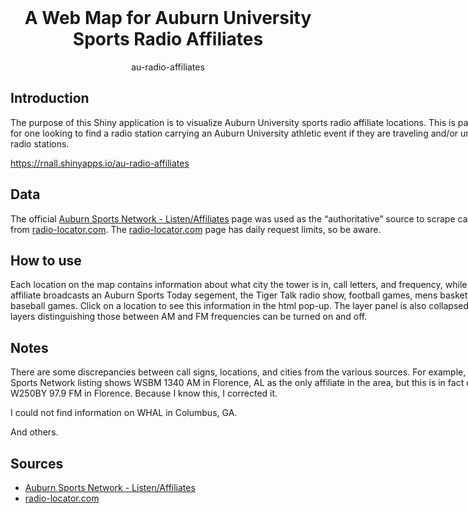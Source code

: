 
<br>
<center>
# A Web Map for Auburn University Sports Radio Affiliates
######## au-radio-affiliates
</center>

<div id="body" class="section level2" style="width:864px; margin:0 auto" >

## Introduction 
The purpose of this Shiny application is to visualize Auburn University sports radio affiliate locations. This is particularly valuable for one looking to find a radio station carrying an Auburn University athletic event if they are traveling and/or unfamiliar with local radio stations.

[https://rnall.shinyapps.io/au-radio-affiliates](https://rnall.shinyapps.io/au-radio-affiliates/)

## Data
The official [Auburn Sports Network - Listen/Affiliates](https://auburntigers.com/sports/2018/6/15/auburn-sports-network-listen.aspx) page was used as the "authoritative" source to scrape call sign tower lat/lons from [radio-locator.com](https://radio-locator.com). The [radio-locator.com](https://radio-locator.com) page has daily request limits, so be aware. 

## How to use
Each location on the map contains information about what city the tower is in, call letters, and frequency, while also stating if that affiliate broadcasts an Auburn Sports Today segement, the Tiger Talk radio show, football games, mens basketball games, and/or baseball games. Click on a location to see this information in the html pop-up. The layer panel is also collapsed in the top left, and layers distinguishing those between AM and FM frequencies can be turned on and off. 

## Notes
There are some discrepancies between call signs, locations, and cities from the various sources. For example, the official Auburn Sports Network listing shows WSBM	1340 AM in Florence, AL as the only affiliate in the area, but this is in fact duplicated with W250BY 97.9 FM in Florence. Because I know this, I corrected it. 

I could not find information on WHAL in Columbus, GA. 

And others.

## Sources
- [Auburn Sports Network - Listen/Affiliates](https://auburntigers.com/sports/2018/6/15/auburn-sports-network-listen.aspx)
-  [radio-locator.com](https://radio-locator.com)